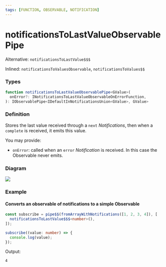 ```yaml
---
tags: [FUNCTION, OBSERVABLE, NOTIFICATION]
---
```


# notificationsToLastValueObservablePipe

Alternative: `notificationsToLastValue$$$`

Inlined: `notificationsToValuesObservable`, `notificationsToValues$$`


### Types

```ts
function notificationsToLastValueObservablePipe<GValue>(
  onError?: INotificationsToLastValueObservableOnErrorFunction,
): IObservablePipe<IDefaultInNotificationsUnion<GValue>, GValue>
```

### Definition

Stores the last value received through a `next` *Notifications*, then when a `complete` is received,
it emits this value.

You may provide:

- `onError`: called when an `error` *Notification* is received. In this case the Observable never emits.


### Diagram

![](algorithm-diagram.svg)

### Example

#### Converts an observable of notifications to a simple Observable

```ts
const subscribe = pipe$$(fromArrayWithNotifications([1, 2, 3, 4]), [
  notificationsToLastValue$$$<number>(),
]);

subscribe((value: number) => {
  console.log(value);
});
```

Output:

```text
4
```
